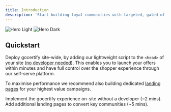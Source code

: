 ```yaml
---
title: Introduction
description: 'Start building loyal communities with targeted, gated offers.'
---
```


<img
  className="block dark:hidden"
  src="/images/hero-example.png"
  alt="Hero Light"
/>
<img
  className="hidden dark:block"
  src="/images/hero-example.png"
  alt="Hero Dark"
/>

## Quickstart

Deploy gocertify site-wide, by adding our <Tooltip tip="Our script is just 12kb and optimised for performance">lightweight script</Tooltip> to the `<head>` of your site ([no developer needed](integrateOnSite)). This enables you to launch your offers within minutes and have full control over the shopper experience through our self-serve platform.

To maximise performance we recommend also building dedicated [landing pages](landingPages) for your highest value campaigns.

<CardGroup cols={2}>
  <Card
    title="Add gocertify script"
    icon="pen-to-square"
    href="integrateOnSite"
  >
    Implement the gocertify experience on-site without a developer (~2 mins).
  </Card>
  <Card
    title="Set up landing pages"
    icon="image"
    href="landingPages"
  >
    Add additional landing pages to convert key communities (~5 mins). 
  </Card>
</CardGroup>
